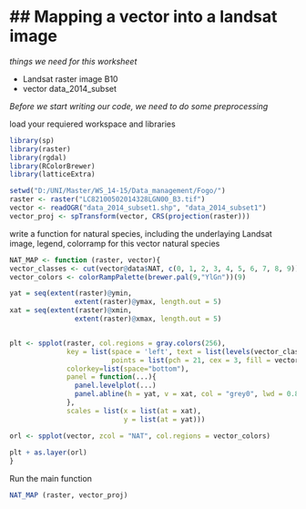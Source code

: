 ## Mapping a vector into a landsat image
========================================================

*things we need for this worksheet*

* Landsat raster image B10 
* vector data_2014_subset 

*Before we start writing our code, we need to do some preprocessing*

load your requiered workspace and libraries
```r
library(sp)
library(raster)
library(rgdal)
library(RColorBrewer)
library(latticeExtra)
```

```r
setwd("D:/UNI/Master/WS_14-15/Data_management/Fogo/")
raster <- raster("LC82100502014328LGN00_B3.tif")
vector <- readOGR("data_2014_subset1.shp", "data_2014_subset1")
vector_proj <- spTransform(vector, CRS(projection(raster)))
```

write a function for natural species, including the underlaying Landsat image, legend, colorramp for this vector natural species
```r
NAT_MAP <- function (raster, vector){
vector_classes <- cut(vector@data$NAT, c(0, 1, 2, 3, 4, 5, 6, 7, 8, 9))
vector_colors <- colorRampPalette(brewer.pal(9,"YlGn"))(9)

yat = seq(extent(raster)@ymin, 
                extent(raster)@ymax, length.out = 5)
xat = seq(extent(raster)@xmin, 
                extent(raster)@xmax, length.out = 5)


plt <- spplot(raster, col.regions = gray.colors(256),
              key = list(space = 'left', text = list(levels(vector_classes)), 
                         points = list(pch = 21, cex = 3, fill = vector_colors)),
              colorkey=list(space="bottom"),
              panel = function(...){
                panel.levelplot(...)
                panel.abline(h = yat, v = xat, col = "grey0", lwd = 0.8, lty = 3) 
              },
              scales = list(x = list(at = xat),
                            y = list(at = yat)))

orl <- spplot(vector, zcol = "NAT", col.regions = vector_colors) 
              
plt + as.layer(orl)
}
```

Run the main function
```r
NAT_MAP (raster, vector_proj)
```

